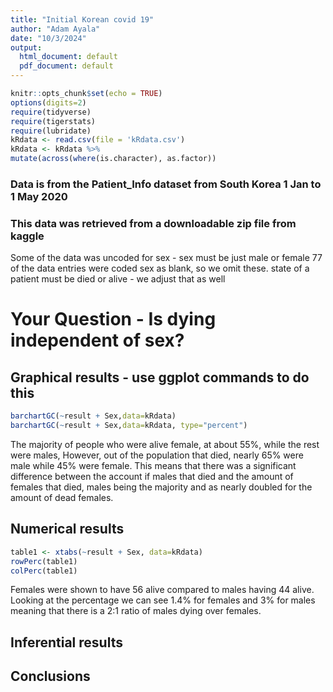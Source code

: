 ```yaml
---
title: "Initial Korean covid 19"
author: "Adam Ayala"
date: "10/3/2024"
output:
  html_document: default
  pdf_document: default
---
```


```r
knitr::opts_chunk$set(echo = TRUE)
options(digits=2)
require(tidyverse)
require(tigerstats)
require(lubridate)
kRdata <- read.csv(file = 'kRdata.csv')
kRdata <- kRdata %>%
mutate(across(where(is.character), as.factor))

```
### Data is from the Patient_Info dataset from South Korea 1 Jan to 1 May 2020
### This data was retrieved from a downloadable zip file from kaggle

Some of the data was uncoded for sex - sex must be just male or female
77 of the data entries were coded sex  as blank, so we omit these.
state of a patient must be died or alive - we adjust that as well   
  
# Your Question - Is dying independent of sex?






## Graphical results - use ggplot commands to do this  

```r
barchartGC(~result + Sex,data=kRdata)
barchartGC(~result + Sex,data=kRdata, type="percent")

```

The majority of people who were alive female, at about 55%, while the rest were males, However, out of the population that died, nearly 65% were male while 45% were female. This means that there was a significant difference between the account if males that died and the amount of females that died, males being the majority and as nearly doubled for the amount of dead females. 

  
## Numerical results
```r
table1 <- xtabs(~result + Sex, data=kRdata)
rowPerc(table1)
colPerc(table1)
```

Females were shown to have 56 alive compared to males having 44 alive. Looking at the percentage we can see 1.4% for females and 3% for males meaning that there is a 2:1 ratio of males dying over females.

## Inferential results 




## Conclusions

